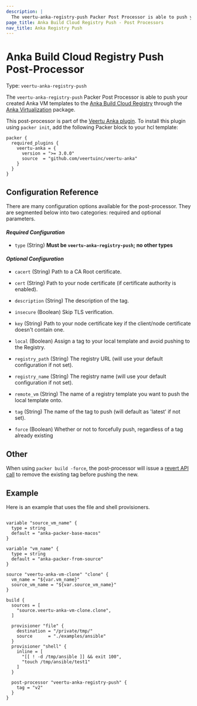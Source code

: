 ```yaml
---
description: |
  The veertu-anka-registry-push Packer Post Processor is able to push your created VM template to the Anka Build Cloud Registry.
page_title: Anka Build Cloud Registry Push - Post Processors
nav_title: Anka Registry Push
---
```


# Anka Build Cloud Registry Push Post-Processor

Type: `veertu-anka-registry-push`

The `veertu-anka-registry-push` Packer Post Processor is able to push your created Anka VM templates to the [Anka Build Cloud Registry](https://veertu.com/anka-build/) through the [Anka Virtualization](https://veertu.com/technology/) package.

This post-processor is part of the [Veertu Anka plugin](https://github.com/veertuinc/packer-plugin-veertu-anka). To install this plugin using `packer init`, add the following Packer block to your hcl template:

```hcl
packer {
  required_plugins {
    veertu-anka = {
      version = ">= 3.0.0"
      source  = "github.com/veertuinc/veertu-anka"
    }
  }
}
```

## Configuration Reference

There are many configuration options available for the post-processor. They are
segmented below into two categories: required and optional parameters.

#### _**Required Configuration**_

* `type` (String) **Must be `veertu-anka-registry-push`; no other types**

#### _**Optional Configuration**_

* `cacert` (String) Path to a CA Root certificate.

* `cert` (String) Path to your node certificate (if certificate authority is enabled).

* `description` (String) The description of the tag.

* `insecure` (Boolean) Skip TLS verification.

* `key` (String) Path to your node certificate key if the client/node certificate doesn't contain one.

* `local` (Boolean) Assign a tag to your local template and avoid pushing to the Registry.

* `registry_path` (String) The registry URL (will use your default configuration if not set).

* `registry_name` (String) The registry name (will use your default configuration if not set).

* `remote_vm` (String) The name of a registry template you want to push the local template onto.

* `tag` (String) The name of the tag to push (will default as 'latest' if not set).

* `force` (Boolean) Whether or not to forcefully push, regardless of a tag already existing

## Other 

When using `packer build -force`, the post-processor will issue a [revert API call](https://docs.veertu.com/anka/anka-build-cloud/working-with-registry-and-api/#revert) to remove the existing tag before pushing the new.

## Example

Here is an example that uses the file and shell provisioners.

```hcl

variable "source_vm_name" {
  type = string
  default = "anka-packer-base-macos"
}

variable "vm_name" {
  type = string
  default = "anka-packer-from-source"
}

source "veertu-anka-vm-clone" "clone" {
  vm_name = "${var.vm_name}"
  source_vm_name = "${var.source_vm_name}"
}

build {
  sources = [
    "source.veertu-anka-vm-clone.clone",
  ]
  
  provisioner "file" {
    destination = "/private/tmp/"
    source      = "./examples/ansible"
  }
  provisioner "shell" {
    inline = [
      "[[ ! -d /tmp/ansible ]] && exit 100",
      "touch /tmp/ansible/test1"
    ]
  }

  post-processor "veertu-anka-registry-push" {
    tag = "v2"
  }
}

```
